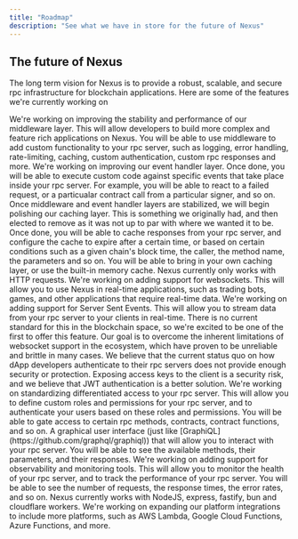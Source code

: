 ```yaml
---
title: "Roadmap"
description: "See what we have in store for the future of Nexus"
---
```


## The future of Nexus

The long term vision for Nexus is to provide a robust, scalable, and secure rpc infrastructure for blockchain applications. Here are some of the features we're currently working on


<Steps>
  <Step title="Middleware">
    We're working on improving the stability and performance of our middleware layer. This will allow developers to build more complex and feature rich applications on Nexus. You will be able to use middleware to add custom functionality to your rpc server, such as logging, error handling, rate-limiting, caching, custom authentication, custom rpc responses and more.
  </Step>
  <Step title="Evant Handlers">
    We're working on improving our event handler layer. Once done, you will be able to execute custom code against specific events that take place inside your rpc server. For example, you will be able to react to a failed request, or a particualar contract call from a particular signer, and so on.
  </Step>
  <Step title="Caching">
    Once middleware and event handler layers are stabilized, we will begin polishing our caching layer. This is something we originally had, and then elected to remove as it was not up to par with where we wanted it to be. Once done, you will be able to cache responses from your rpc server, and configure the cache to expire after a certain time, or based on certain conditions such as a given chain's block time, the caller, the method name, the parameters and so on. You will be able to bring in your own caching layer, or use the built-in memory cache.
  </Step>
  <Step title="Web Socket Support">
    Nexus currently only works with HTTP requests. We're working on adding support for websockets. This will allow you to use Nexus in real-time applications, such as trading bots, games, and other applications that require real-time data.
  </Step>
  <Step title="SSE Support">
    We're working on adding support for Server Sent Events. This will allow you to stream data from your rpc server to your clients in real-time. There is no current standard for this in the blockchain space, so we're excited to be one of the first to offer this feature. Our goal is to overcome the inherent limitations of websocket support in the ecosystem, which have proven to be unreliable and brittle in many cases.
  </Step>
  <Step title="JWT Authentication">
    We believe that the current status quo on how dApp developers authenticate to their rpc servers does not provide enough security or protection. Exposing access keys to the client is a security risk, and we believe that JWT authentication is a better solution.
  </Step>
  <Step title="Custom Authorization">
    We're working on standardizing differentiated access to your rpc server. This will allow you to define custom roles and permissions for your rpc server, and to authenticate your users based on these roles and permissions. You will be able to gate access to certain rpc methods, contracts, contract functions, and so on.
  </Step>
  <Step title="Playground">
    A graphical user interface (just like [GraphiQL](https://github.com/graphql/graphiql)) that will allow you to interact with your rpc server. You will be able to see the available methods, their parameters, and their responses. 
  </Step>
  <Step title="Observability and Monitoring">
    We're working on adding support for observability and monitoring tools. This will allow you to monitor the health of your rpc server, and to track the performance of your rpc server. You will be able to see the number of requests, the response times, the error rates, and so on.
  </Step>
  <Step title="Expanding Platform Integrations">
    Nexus currently works with NodeJS, express, fastify, bun and cloudflare workers. We're working on expanding our platform integrations to include more platforms, such as AWS Lambda, Google Cloud Functions, Azure Functions, and more.
  </Step>
</Steps>